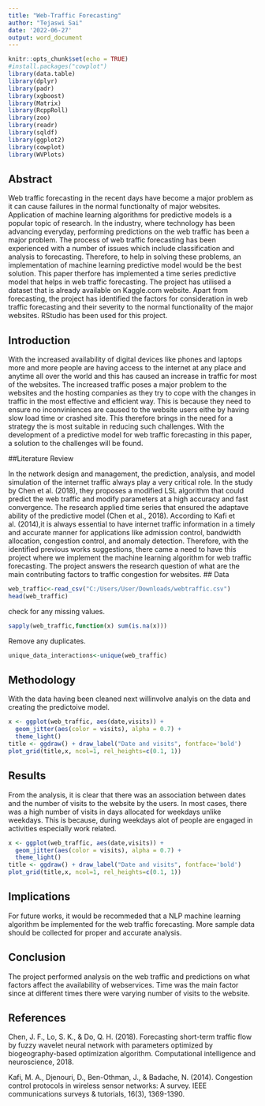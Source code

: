 ---
title: "Web-Traffic Forecasting"
author: "Tejaswi Sai"
date: '2022-06-27'
output: word_document
---

```{r setup, include=FALSE}
knitr::opts_chunk$set(echo = TRUE)
#install.packages("cowplot")
library(data.table)
library(dplyr)
library(padr)
library(xgboost)
library(Matrix)
library(RcppRoll)
library(zoo)
library(readr)
library(sqldf)
library(ggplot2)
library(cowplot)
library(WVPlots)
```
## Abstract
Web traffic forecasting in the recent days have become a major problem as it can cause failures in the normal functionalty of major websites. Application of machine learning algorithms for predictive models is a popular topic of research. In the industry, where technology has been advancing everyday, performing predictions on the web traffic has been a major problem. The process of web traffic forecasting has been experienced with a number of issues which include classification and analysis to forecasting. Therefore, to help in solving these problems, an implementation of machine learning predictive model would be the best solution. This paper therfore has implemented a time series predictive model that helps in web traffic forecasting. The project has utilised a dataset that is already available on Kaggle.com website. Apart from forecasting, the project has identified the factors for consideration in web traffic forecasting and their severity to the normal functionality of the major websites. RStudio has been used for this project. 

## Introduction

With the increased availability of digital devices like phones and laptops more and more people are having access to the internet at any place and anytime all over the world and this has caused an increase in traffic for most of the websites. The increased traffic poses a major problem to the websites and the hosting companies as they try to cope with the changes in traffic in the most effective and efficient way. This is because they need to ensure no inconviniences are caused to the website users eithe by having slow load time or crashed site. This therefore brings in the need for a strategy the is most suitable in reducing such challenges. With the development of a predictive model for web traffic forecasting in this paper, a solution to the challenges will be found. 

##Literature Review

In the network design and management, the prediction, analysis, and model simulation of the internet traffic always play a very critical role. In the study by Chen et al. (2018), they proposes a modified LSL algorithm that could predict the web traffic and modify parameters at a high accuracy and fast convergence. The research applied time series that ensured the adaptave ability of the predictive model (Chen et al., 2018). According to Kafi et al. (2014),it is always essential to have internet traffic information in a timely and accurate manner for applications like admission control, bandwidth allocation, congestion control, and anomaly detection. Therefore, with the identified previous works suggestions, there came a need to have this project where we implement the machine learning algorithm for web traffic forecasting. The project answers the research question of what are the main contributing factors to traffic congestion for websites. 
## Data

```{r echo=FALSE}
web_traffic<-read_csv("C:/Users/User/Downloads/webtraffic.csv")
head(web_traffic)
```
check for any missing values.
```{r}
sapply(web_traffic,function(x) sum(is.na(x)))
```
Remove any duplicates.
```{r}

unique_data_interactions<-unique(web_traffic)
```
## Methodology

With the data having been cleaned next willinvolve analyis on the data and creating the predictoive model. 

```{r}
x <- ggplot(web_traffic, aes(date,visits)) +
  geom_jitter(aes(color = visits), alpha = 0.7) +
  theme_light()
title <- ggdraw() + draw_label("Date and visits", fontface='bold')
plot_grid(title,x, ncol=1, rel_heights=c(0.1, 1))
```
## Results

From the analysis, it is clear that there was an association between dates and the number of visits to the website by the users. In most cases, there was a high number of visits in days allocated for weekdays unlike weekdays. This is because, during weekdays alot of people are engaged in activities especially work related. 
```{r}
x <- ggplot(web_traffic, aes(date,visits)) +
  geom_jitter(aes(color = visits), alpha = 0.7) +
  theme_light()
title <- ggdraw() + draw_label("Date and visits", fontface='bold')
plot_grid(title,x, ncol=1, rel_heights=c(0.1, 1))
```

## Implications

For future works, it would be recommeded that a NLP machine learning algorithm be implemented for the web traffic forecasting. More sample data should be collected for proper and accurate analysis. 

## Conclusion

The project performed analysis on the web traffic and predictions on what factors affect the availability of webservices. Time was the main factor since at different times there were varying number of visits to the website. 

## References

Chen, J. F., Lo, S. K., & Do, Q. H. (2018). Forecasting short-term traffic flow by fuzzy wavelet neural network with parameters optimized by biogeography-based optimization algorithm. Computational intelligence and neuroscience, 2018.

Kafi, M. A., Djenouri, D., Ben-Othman, J., & Badache, N. (2014). Congestion control protocols in wireless sensor networks: A survey. IEEE communications surveys & tutorials, 16(3), 1369-1390.








